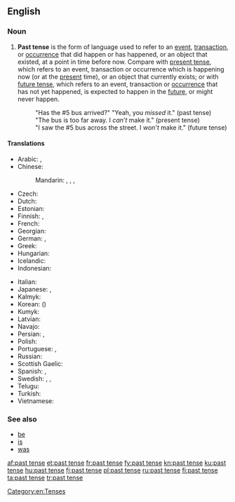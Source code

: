 ==English==

===Noun===
{{wikipedia}}
{{en-noun|head=[[past]] [[tense]]}}

# {{context|grammar|lang=en}} '''Past tense''' is the form of language used to refer to an [[event]], [[transaction]], or [[occurrence]] that did happen or has happened, or an object that existed, at a point in time before now. Compare with [[present tense]], which refers to an event, transaction or occurrence which is happening now (or at the [[present]] time), or an object that currently exists; or with [[future tense]], which refers to an event, transaction or [[occurrence]] that has not yet happened, is expected to happen in the [[future]], or might never happen.
#: "Has the #5 bus arrived?" "Yeah, you ''missed'' it." (past tense)
#: "The bus is too far away. I ''can’t'' make it." (present tense)
#: "I saw the #5 bus across the street. I ''won’t'' make it." (future tense)

====Translations====
{{trans-top|form of language}}
* Arabic: {{t|ar|المَاضِي|m}}, {{t|ar|اَلْفِعْل اَلْمَاضِي|m}}
* Chinese:
*: Mandarin: {{t|cmn|過去時態|sc=Hani}}, {{t|cmn|过去时态|tr=guòqù shítài|sc=Hani}}, {{t+|cmn|過去式|sc=Hani}}, {{t|cmn|过去式|tr=guòqù shì|sc=Hani}}
* Czech: {{t|cs|minulý čas|m}}
* Dutch: {{t+|nl|verleden tijd}}
* Estonian: {{t|et|minevik}}
* Finnish: {{t+|fi|imperfekti}}, {{t+|fi|kertoma}}
* French: {{t+|fr|passé|m}}
* Georgian: {{t|ka|ნამყო}}
* German: {{t+|de|Vergangenheit|f}}, {{qualifier|preterite}} {{t+|de|Präteritum|n}}
* Greek: {{t+|el|αόριστος|m}}
* Hungarian: {{t+|hu|múlt idő}}
* Icelandic: {{t+|is|þátíð|f}}
* Indonesian: {{t|id|kala lampau}}
{{trans-mid}}
* Italian: {{t+|it|passato|m}}
* Japanese: {{t|ja|過去時制|tr=かこじせい, kako-jisei|sc=Jpan}}, {{t+|ja|過去形|tr=かこけい, kakokei|sc=Jpan}}
* Kalmyk: {{t|xal|өңгрсн цаг}}
* Korean: {{t+|ko|과거시제|alt=과거 시제|sc=Kore}} ({{t+|ko|過去時制|sc=Kore}})
* Kumyk: {{t|kum|гетген заман|tr=getgen zaman}}
* Latvian: {{t|lv|pagātnes laiks|m}}
* Navajo: {{t|nv|tʼáá íídą́ą́ʼ}}
* Persian: {{t+|fa|ماضی|tr=mâzi|sc=fa-Arab}}, {{t+|fa|گذشته|tr=gozašte|sc=fa-Arab}}
* Polish: {{t+|pl|czas przeszły|m}}
* Portuguese: {{t+|pt|pretérito|m}}, {{t+|pt|passado|m}}
* Russian: {{t+|ru|проше́дшее вре́мя|n}}
* Scottish Gaelic: {{t|gd|tràth caithte|m}}
* Spanish: {{t|es|tiempo pasado|m}}, {{t+|es|pretérito}}
* Swedish: {{t+|sv|preteritum}}, {{t|sv|förfluten tid}}, {{t+|sv|imperfekt}}
* Telugu: {{t+|te|భూతకాలము}}
* Turkish: {{t+|tr|geçmiş zaman}}
* Vietnamese: {{t|vi|thời quá khứ}}
{{trans-bottom}}

===See also===
* [[be]]
* [[is]]
* [[was]]

[[Category:en:Tenses]]

[[af:past tense]]
[[et:past tense]]
[[fr:past tense]]
[[fy:past tense]]
[[kn:past tense]]
[[ku:past tense]]
[[hu:past tense]]
[[fj:past tense]]
[[pl:past tense]]
[[ru:past tense]]
[[fi:past tense]]
[[ta:past tense]]
[[tr:past tense]]